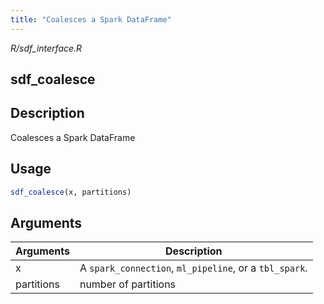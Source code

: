 ```yaml
---
title: "Coalesces a Spark DataFrame"
---
```


*R/sdf_interface.R*

## sdf_coalesce

## Description
Coalesces a Spark DataFrame 


## Usage
```r
sdf_coalesce(x, partitions) 
```

## Arguments
|Arguments|Description|
|---|---|
| x | A `spark_connection`, `ml_pipeline`, or a `tbl_spark`. |
| partitions | number of partitions |







